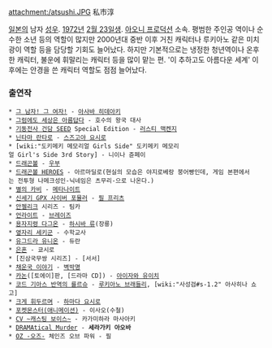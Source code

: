 attachment:/atsushi.JPG
私市淳

[[일본]]의 남자 [[성우]]. [[1972년]] [[2월 23일]]생. [[아오니 프로덕션]] 소속.
평범한 주인공 역이나 순수한 소년 등의 역할이 많지만 2000년대 중반 이후 거친 캐릭터나 루키아노 같은 미치광이 역할 등을 담당할 기회도 늘어났다. 하지만 기본적으로는 냉정한 청년역이나 온후한 캐릭터, 불운에 휘말리는 캐릭터 등을 많이 맡는 편. '이 추하고도 아름다운 세계' 이후에는 안경을 쓴 캐릭터 역할도 점점 늘어났다.

=== 출연작 ===
 * [[그 남자! 그 여자!]] - [[아사바 히데아키]]
 * [[그럼에도 세상은 아름답다]] - 호수의 왕국 대사
 * [[기동전사 건담 SEED]] Special Edition - [[러스티 맥켄지]]
 * [[닌타마 란타로]] - [[스즈고야 요시로]]
 * [wiki:"도키메키 메모리얼 Girls Side" 도키메키 메모리얼 Girl's Side 3rd Story] - 니이나 쥰페이
 * [[드래곤볼]] - [[우부]]
 * [[드래곤볼 HEROES]] - 아르마딜로(현실의 모습은 야지로베랑 붕어빵인데, 게임 본편에서는 전투형 나메크성인-닉네임은 츠무리-으로 나온다.)
 * [[별의 카비]] - [[메타나이트]] 
 * [[신세기 GPX 사이버 포뮬러]] - [[필 프리츠]]
 * [[안젤리크]] 시리즈 - 팀카
 * [[언라이트]] - [[브레이즈]]
 * [[용자지령 다그온]] - [[하시바 류]](장룡)
 * [[옆자리 세키군]] - 수학교사
 * [[유그드라 유니온]] - 듀란
 * [[은혼]] - 쿄시로
 * [진삼국무쌍 시리즈] - [서서]
 * [[채운국 이야기]] - [[벽박명]]
 * [[카논]]([토에이]판, [드라마 CD]) - [[아이자와 유이치]]
 * [[코드 기아스 반역의 를르슈]] - [[루키아노 브래들리]], [wiki:"사성검#s-1.2" 아사히나 쇼고]
 * [[크게 휘두르며]] - [[하마다 요시로]]
 * [[포켓몬스터(애니메이션)]] - 이사오(수철)
 * [[CV ~캐스팅 보이스~]] - 카가미하라 마사아키
 * [[DRAMAtical Murder]] - '''세라가키 아오바'''
 * [[OZ -오즈-]] 체인즈 오브 파워 - 필
